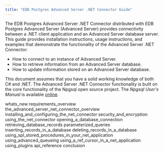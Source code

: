 ```yaml
---
title: "EDB Postgres Advanced Server .NET Connector Guide"
---
```




The EDB Postgres Advanced Server .NET Connector distributed with EDB Postgres Advanced Server (Advanced Server) provides connectivity between a .NET client application and an Advanced Server database server. This guide provides installation instructions, usage instructions, and examples that demonstrate the functionality of the Advanced Server .NET Connector:

-   How to connect to an instance of Advanced Server.
-   How to retrieve information from an Advanced Server database.
-   How to update information stored on an Advanced Server database.

This document assumes that you have a solid working knowledge of both C\# and .NET. The Advanced Server .NET Connector functionality is built on the core functionality of the Npgsql open source project. The *Npgsql User's Manual* is available [online](http://www.npgsql.org/doc/index.html).

<div class="toctree" maxdepth="3">

whats\_new requirements\_overview the\_advanced\_server\_net\_connector\_overview installing\_and\_configuring\_the\_net\_connector security\_and\_encryption using\_the\_net\_connector opening\_a\_database\_connection retrieving\_database\_records parameterized\_queries inserting\_records\_in\_a\_database deleting\_records\_in\_a\_database using\_spl\_stored\_procedures\_in\_your\_net\_application using\_advanced\_queueing using\_a\_ref\_cursor\_in\_a\_net\_application using\_plugins api\_reference conclusion

</div>
